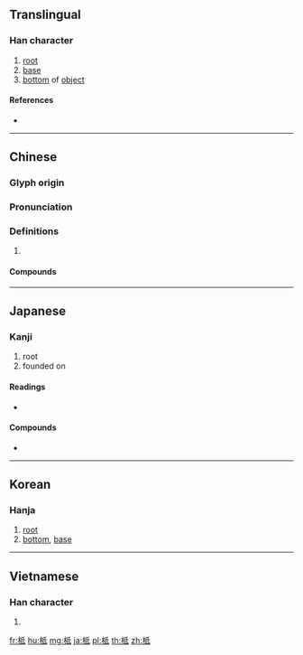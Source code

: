 ==Translingual==

===Han character===
{{Han char|rn=75|rad=木|as=05|sn=9|four=42940|canj=DHPM,DHVI|ids=⿰木氐}}

# [[root]]
# [[base]]
# [[bottom]] of [[object]]

====References====
* {{Han ref|kx=0520.040|dkj=14640|dj=0908.030|hdz=21186.080|uh=67E2|ud=26594|bh=AC6B|bd=44139}}

----

==Chinese==
{{zh-forms}}

===Glyph origin===
{{Han etym}}

===Pronunciation===
{{zh-pron
|m=dǐ
|c=dai2
|mc=y
|oc=y
|cat=
}}

===Definitions===
{{zh-hanzi}}

# {{rfdef|zh}}

====Compounds====
{{zh-der|根柢|根深柢固|歸根究柢|歸根結柢|深根固柢|追根究柢}}

----

==Japanese==

===Kanji===
{{ja-kanji|grade=|rs=木05}}

# root
# founded on

====Readings====
* {{ja-readings|on=[[てい]] (tei)|kun=[[ね]] (ne)}}

====Compounds====
* {{ja-r|根柢|こんてい}}

----

==Korean==

===Hanja===
{{ko-hanja|hangeul=저|eumhun=|rv=jeo|mr=chŏ|y=ce}}

# [[root]]
# [[bottom]], [[base]]

----

==Vietnamese==

===Han character===
{{vi-hantu|[[đề]], [[đế]], [[để]]|rs=木05}}

# {{defn|lang=vi|sort=木05}}

[[fr:柢]]
[[hu:柢]]
[[mg:柢]]
[[ja:柢]]
[[pl:柢]]
[[th:柢]]
[[zh:柢]]